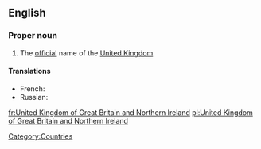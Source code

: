 ==English==
{{wikipedia}}

===Proper noun===
{{en-proper noun|current=[[United]] [[Kingdom]] [[of]] [[Great Britain]] and [[Northern]] [[Ireland]]}}

# The [[official]] name of the [[United Kingdom]]

====Translations====
* French: {{t|fr|Royaume-Uni de Grande-Bretagne et d’Irlande du Nord|m}}
* Russian: {{t-|ru|Соединённое Королевство Великобритании и Северной Ирландии|sc=Cyrl}}

[[Category:Countries]]

[[fr:United Kingdom of Great Britain and Northern Ireland]]
[[pl:United Kingdom of Great Britain and Northern Ireland]]